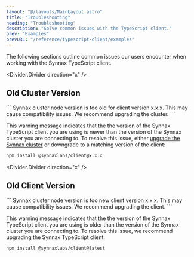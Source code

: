 ```yaml
---
layout: "@/layouts/MainLayout.astro"
title: "Troubleshooting"
heading: "Troubleshooting"
description: "Solve common issues with the TypeScript client."
prev: "Examples"
prevURL: "/reference/typescript-client/examples"
---
```



The following sections outline common issues our users encounter when working with the
Synnax TypeScript client.

<Divider.Divider direction="x" />

## Old Cluster Version

<div class="warning">
```
Synnax cluster node version is too old for client version x.x.x.
This may cause compatibility issues. We recommend upgrading the cluster.
```
</div>

This warning message indicates that the the version of the Synnax TypeScript client you
are using is newer than the version of the Synnax cluster you are connecting to. To
resolve this issue, either [upgrade the Synnax cluster](/reference/cluster/installation)
or downgrade to a matching version of the client:

```sh
npm install @synnaxlabs/client@x.x.x
```

<Divider.Divider direction="x" />

## Old Client Version

<div class="warning">
```
Synnax cluster node version is too new client version x.x.x.
This may cause compatibility issues. We recommend upgrading the client.
```
</div>

This warning message indicates that the the version of the Synnax TypeScript client you
are using is older than the version of the Synnax cluster you are connecting to. To
resolve this issue, we recommend upgrading the Synnax TypeScript client:

```sh
npm install @synnaxlabs/client@latest
```
